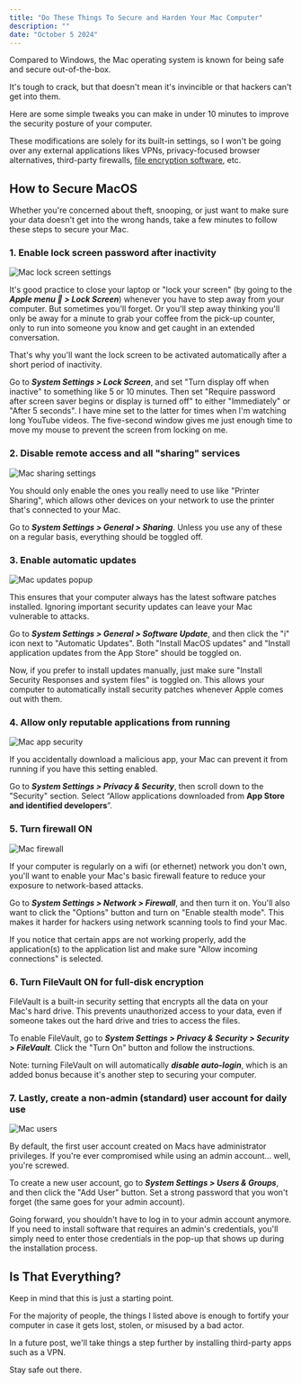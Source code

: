 ```yaml
---
title: "Do These Things To Secure and Harden Your Mac Computer"
description: ""
date: "October 5 2024"
---
```


Compared to Windows, the Mac operating system is known for being safe and secure out-of-the-box.

It's tough to crack, but that doesn't mean it's invincible or that hackers can't get into them.

Here are some simple tweaks you can make in under 10 minutes to improve the security posture of your computer.

These modifications are solely for its built-in settings, so I won't be going over any external applications likes VPNs, privacy-focused browser alternatives, third-party firewalls, [file encryption software](/encrypt-with-cryptomator), etc.

## How to Secure MacOS

Whether you're concerned about theft, snooping, or just want to make sure your data doesn't get into the wrong hands, take a few minutes to follow these steps to secure your Mac.
	
### 1. Enable lock screen password after inactivity

![Mac lock screen settings](/img/mac-lock-screen.png)

It's good practice to close your laptop or "lock your screen" (by going to the ***Apple menu  > Lock Screen***) whenever you have to step away from your computer. But sometimes you'll forget. Or you'll step away thinking you'll only be away for a minute to grab your coffee from the pick-up counter, only to run into someone you know and get caught in an extended conversation. 
	
That's why you'll want the lock screen to be activated automatically after a short period of inactivity.

Go to ***System Settings > Lock Screen***, and set "Turn display off when inactive" to something like 5 or 10 minutes. Then set "Require password after screen saver begins or display is turned off" to either "Immediately" or "After 5 seconds". I have mine set to the latter for times when I'm watching long YouTube videos. The five-second window gives me just enough time to move my mouse to prevent the screen from locking on me.

### 2. Disable remote access and all "sharing" services

![Mac sharing settings](/img/mac-sharing.png)

You should only enable the ones you really need to use like "Printer Sharing", which allows other devices on your network to use the printer that's connected to your Mac.

Go to ***System Settings > General > Sharing***. Unless you use any of these on a regular basis, everything should be toggled off.
	
### 3. Enable automatic updates

![Mac updates popup](/img/mac-updates-popup.png)

This ensures that your computer always has the latest software patches installed. Ignoring important security updates can leave your Mac vulnerable to attacks.

Go to ***System Settings > General > Software Update***, and then click the "i" icon next to "Automatic Updates". Both "Install MacOS updates" and "Install application updates from the App Store" should be toggled on.

Now, if you prefer to install updates manually, just make sure "Install Security Responses and system files" is toggled on. This allows your computer to automatically install security patches whenever Apple comes out with them.
	
### 4. Allow only reputable applications from running

![Mac app security](/img/mac-app-security.png)

If you accidentally download a malicious app, your Mac can prevent it from running if you have this setting enabled.
	
Go to ***System Settings > Privacy & Security***, then scroll down to the "Security" section. Select “Allow applications downloaded from **App Store and identified developers**”.

### 5. Turn firewall ON

![Mac firewall](/img/mac-firewall.png)

If your computer is regularly on a wifi (or ethernet) network you don't own, you'll want to enable your Mac's basic firewall feature to reduce your exposure to network-based attacks.
	
Go to ***System Settings > Network > Firewall***, and then turn it on. You'll also want to click the "Options" button and turn on "Enable stealth mode". This makes it harder for hackers using network scanning tools to find your Mac.

If you notice that certain apps are not working properly, add the application(s) to the application list and make sure "Allow incoming connections" is selected.

### 6. Turn FileVault ON for full-disk encryption

FileVault is a built-in security setting that encrypts all the data on your Mac's hard drive. This prevents unauthorized access to your data, even if someone takes out the hard drive and tries to access the files.
	
To enable FileVault, go to ***System Settings > Privacy & Security > Security > FileVault***. Click the "Turn On" button and follow the instructions.
	
<InfoBox>Note: turning FileVault on will automatically ***disable auto-login***, which is an added bonus because it's another step to securing your computer.</InfoBox>

### 7. Lastly, create a non-admin (standard) user account for daily use

![Mac users](/img/mac-users.png)

By default, the first user account created on Macs have administrator privileges. If you're ever compromised while using an admin account... well, you're screwed.
	
To create a new user account, go to ***System Settings > Users & Groups***, and then click the "Add User" button. Set a strong password that you won't forget (the same goes for your admin account).
	
Going forward, you shouldn't have to log in to your admin account anymore. If you need to install software that requires an admin's credentials, you'll simply need to enter those credentials in the pop-up that shows up during the installation process.

## Is That Everything?

Keep in mind that this is just a starting point. 

For the majority of people, the things I listed above is enough to fortify your computer in case it gets lost, stolen, or misused by a bad actor.

In a future post, we'll take things a step further by installing third-party apps such as a VPN.

Stay safe out there.